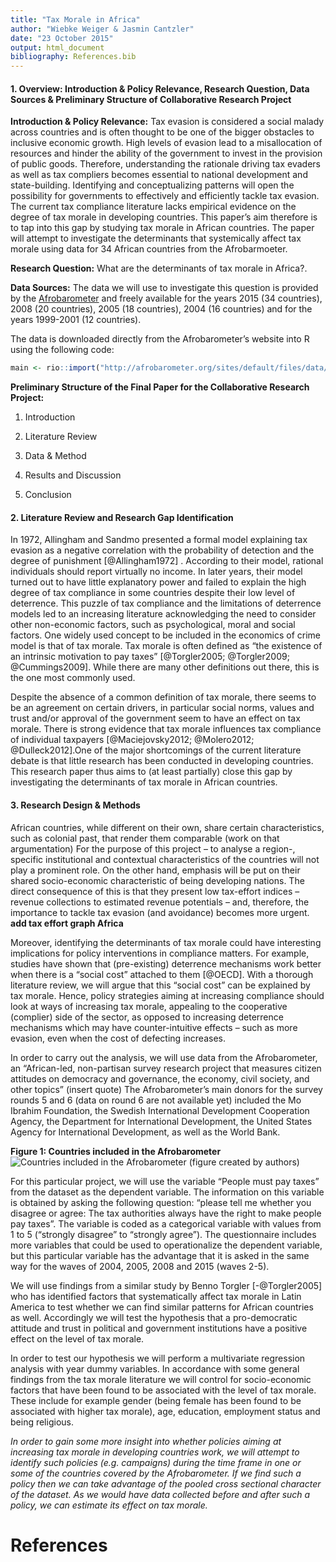 ```yaml
---
title: "Tax Morale in Africa"
author: "Wiebke Weiger & Jasmin Cantzler"
date: "23 October 2015"
output: html_document
bibliography: References.bib
---
```




#### 1. Overview: Introduction & Policy Relevance, Research Question, Data Sources & Preliminary Structure of Collaborative Research Project

**Introduction & Policy Relevance:**
Tax evasion is considered a social malady across countries and is often thought to be one of the bigger obstacles to inclusive economic growth. High levels of evasion lead to a misallocation of resources and hinder the ability of the government to invest in the provision of public goods. Therefore, understanding the rationale driving tax evaders as well as tax compliers becomes essential to national development and state-building. Identifying and conceptualizing patterns will open the possibility for governments to effectively and efficiently tackle tax evasion. The current tax compliance literature lacks empirical evidence on the degree of tax morale in developing countries. This paper's aim therefore is to tap into this gap by studying tax morale in African countries. The paper will attempt to investigate the determinants that systemically affect tax morale using data for 34 African countries from the Afrobarmoeter.

**Research Question:** 
What are the determinants of tax morale in Africa?. 

**Data Sources:** 
The data we will use to investigate this question is provided by the [Afrobarometer](http://www.afrobarometer.org/) and freely available for the years 2015 (34 countries), 2008 (20 countries), 2005 (18 countries), 2004 (16 countries) and for the years 1999-2001 (12 countries).

The data is downloaded directly from the Afrobarometer's website into R using the following code:

```r
main <- rio::import("http://afrobarometer.org/sites/default/files/data/round-5/merged_r5_data_0.sav")
```



**Preliminary Structure of the Final Paper for the Collaborative Research Project:**

1. Introduction

2. Literature Review

3. Data & Method

4. Results and Discussion

5. Conclusion

#### 2. Literature Review and Research Gap Identification

In 1972, Allingham and Sandmo presented a formal model explaining tax evasion as a negative correlation with the probability of detection and the degree of punishment [@Allingham1972] . According to their model, rational individuals should report virtually no income. In later years, their model turned out to have little explanatory power and failed to explain the high degree of tax compliance in some countries despite their low level of deterrence. This puzzle of tax compliance and the limitations of deterrence models led to an increasing literature acknowledging the need to consider other non-economic factors, such as psychological, moral and social factors. One widely used concept to be included in the economics of crime model is that of tax morale. Tax morale is often defined as "the existence of an intrinsic motivation to pay taxes" [@Torgler2005; @Torgler2009; @Cummings2009]. While there are many other definitions out there, this is the one most commonly used. 

Despite the absence of a common definition of tax morale, there seems to be an agreement on certain drivers, in particular social norms, values and trust and/or approval of the government seem to have an effect on tax morale. There is strong evidence that tax morale influences tax compliance of individual taxpayers 
[@Maciejovsky2012; @Molero2012; @Dulleck2012].One of the major shortcomings of the current literature debate is that little research has been conducted in developing countries. This research paper thus aims to (at least partially) close this gap by investigating the determinants of tax morale in African countries. 

#### 3. Research Design & Methods
African countries, while different on their own, share certain characteristics, such as colonial past, that render them comparable (work on that argumentation) For the purpose of this project – to analyse a region-, specific institutional and contextual characteristics of the countries will not play a prominent role. On the other hand, emphasis will be put on their shared socio-economic characteristic of being developing nations. The direct consequence of this is that they present low tax-effort indices – revenue collections to estimated revenue potentials – and, therefore, the importance to tackle tax evasion (and avoidance) becomes more urgent. **add tax effort graph Africa**

Moreover, identifying the determinants of tax morale could have interesting implications for policy interventions in compliance matters. For example, studies have shown that (pre-existing) deterrence mechanisms work better when there is a "social cost" attached to them [@OECD]. With a thorough literature review, we will argue that this "social cost" can be explained by tax morale. Hence, policy strategies aiming at increasing compliance should look at ways of increasing tax morale, appealing to the cooperative (complier) side of the sector, as opposed to increasing deterrence mechanisms which may have counter-intuitive effects – such as more evasion, even when the cost of defecting increases.

In order to carry out the analysis, we will use data from the Afrobarometer, an "African-led, non-partisan survey research project that measures citizen attitudes on democracy and governance, the economy, civil society, and other topics" (insert quote) The Afrobarometer's main donors for the survey rounds 5 and 6 (data on round 6 are not available yet) included the Mo Ibrahim Foundation, the Swedish International Development Cooperation Agency, the Department for International Development, the United States Agency for International Development, as well as the World Bank.


**Figure 1: Countries included in the Afrobarometer**
![Countries included in the Afrobarometer (figure created by authors)](Map_Countries.png)


For this particular project, we will use the variable "People must pay taxes" from the dataset as the dependent variable. The information on this variable is obtained by asking the following question: "please tell me whether you disagree or agree: The tax authorities always have the right to make people pay taxes". The variable is coded as a categorical variable with values from 1 to 5 ("strongly disagree" to "strongly agree"). The questionnaire includes more variables that could be used to operationalize the dependent variable, but this particular variable has the advantage that it is asked in the same way for the waves of 2004, 2005, 2008 and 2015 (waves 2-5). 

We will use findings from a similar study by Benno Torgler [-@Torgler2005] who has identified factors that systematically affect tax morale in Latin America to test whether we can find similar patterns for African countries as well. Accordingly we will test the hypothesis that a pro-democratic attitude and trust in political and government institutions have a positive effect on the level of tax morale.

In order to test our hypothesis we will perform a multivariate regression analysis with year dummy variables. In accordance with some general findings from the tax morale literature we will control for socio-economic factors that have been found to be associated with the level of tax morale. These include for example gender (being female has been found to be associated with higher tax morale), age, education, employment status and being religious.

*In order to gain some more insight into whether policies aiming at increasing tax morale in developing countries work, we will attempt to identify such policies (e.g. campaigns) during the time frame in one or some of the countries covered by the Afrobarometer. If we find such a policy then we can take advantage of the pooled cross sectional character of the dataset. As we would have data collected before and after such a policy, we can estimate its effect on tax morale.*


# References
